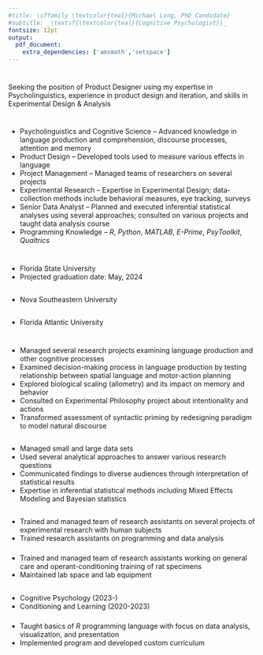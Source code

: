 ---
#title: \sffamily \textcolor{teal}{Michael Long, PhD Candidate}
#subtitle: _\textsf{\textcolor{teal}{Cognitive Psychologist}}_
fontsize: 12pt
output:
  pdf_document:
    extra_dependencies: ['amsmath','setspace']
---
\sffamily
\normalsize
\singlespacing
# \centering \onehalfspacing \Large \textsf{ \textcolor{teal}{Michael Long, PhD Candidate\vspace{-1em}}}
## \centering \large  _\textsf{\textcolor{teal}{Psycholinguist/Product Designer}}_
 
\centerline {904-557-1044}\centerline {
emlongsciences@gmail.com}\centerline {
github.com/emlongsciences}\centerline {
(R Markdown version of resumé available on github)\vspace{-.5em}}

# \Large \textsf{\textcolor{teal}{Objective\vspace{-1em}}}
Seeking the position of Product Designer using my expertise in Psycholinguistics, experience in product design and iteration, and skills in Experimental Design & Analysis\vspace{-2em}

# \Large \textsf{\textcolor{teal}{Highlights/Skills\vspace{-1em}}}
-   Psycholinguistics and Cognitive Science -- Advanced knowledge in language production and comprehension, discourse processes, attention and memory
-   Product Design -- Developed tools used to measure various effects in language
-   Project Management -- Managed teams of researchers on several projects
-   Experimental Research -- Expertise in Experimental Design; data-collection methods include behavioral measures, eye tracking, surveys
-   Senior Data Analyst -- Planned and executed inferential statistical analyses using several approaches; consulted on various projects and taught data analysis course
-   Programming Knowledge -- _R_, _Python_, _MATLAB_, _E-Prime_, _PsyToolkit_, _Qualtrics_\vspace{-2em}

# \Large \textsf{\textcolor{teal}{Education\vspace{-1em}}}
## \textsf {\normalsize \textbf Doctor of Philosophy, Cognition and Cognitive Neuroscience -- 2024\vspace{-1em}}
-   Florida State University
-   Projected graduation date: May, 2024\vspace{-2em}

## \textsf {\normalsize \textbf Master of Science, Experimental Psychology -- 2019\vspace{-1em}}
-   Nova Southeastern University\vspace{-2em}

## \textsf {\normalsize \textbf Bachelor of Arts, Psychology -- 2013\vspace{-1em}}
-   Florida Atlantic University\vspace{-2em}

# \Large \textsf {\textcolor{teal}{Experience}\vspace{-1em}}
## \textsf {\large \textbf Lead Scientist\vspace{-1em}}
### \textsf {\normalsize Learning, Memory, and Language Lab -- 2021-current\vspace{-1em}}
-   Managed several research projects examining language production and other cognitive processes
-   Examined decision-making process in language production by testing relationship between spatial language and motor-action planning
-   Explored biological scaling (allometry) and its impact on memory and behavior
-   Consulted on Experimental Philosophy project about intentionality and actions
-   Transformed assessment of syntactic priming by redesigning paradigm to model natural discourse\vspace{-2em}

## \textsf {\large \textbf Senior Data Analyst\vspace{-1em}}
### \textsf {\normalsize \textbf Numerous projects in Cognitive Psychology; Linguistics; Philosophy\vspace{-1em}}
-   Managed small and large data sets 
-   Used several analytical approaches to answer various research questions
-   Communicated findings to diverse audiences through interpretation of statistical results
-   Expertise in inferential statistical methods including Mixed Effects Modeling and Bayesian statistics\vspace{-2em}

## \textsf {\large \textbf Leadership Experience\vspace{-1em}}
### \textsf {\normalsize \textbf Learning, Memory, and Language Lab (2019-current)\vspace{-1em}}
-   Trained and managed team of research assistants on several projects of experimental research with human subjects
-   Trained research assistants on programming and data analysis\vspace{-2em}

### \textsf {\normalsize \textbf Conditioning and Learning Lab Coordinator (2020-2021)\vspace{-1em}}
-   Trained and managed team of research assistants working on general care and operant-conditioning training of rat specimens
-   Maintained lab space and lab equipment\vspace{-2em}

## \textsf {\large \textbf Teaching/Instruction Experience\vspace{-1em}}
### \textsf {\normalsize \textbf Lab Course Instructor\vspace{-1em}}
-   Cognitive Psychology (2023-)
-   Conditioning and Learning (2020-2023)\vspace{-2em}

### \textsf {\normalsize \textbf "sum(R) c('a','m','p')" -- Introduction to R for Psychological Research (2023)\vspace{-1em}}
-   Taught basics of *R* programming language with focus on data analysis, visualization, and presentation
-   Implemented program and developed custom curriculum



